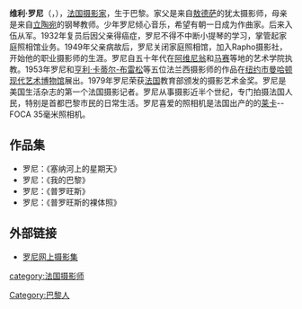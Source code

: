 {{Unreferenced|time=2021-12-15T02:25:09+00:00}}
'''维利·罗尼'''（{{lang|fr|Willy Ronis}}，{{bd|1910年|8月14日|2009年|9月12日|catIdx=Ronis, Willy}}），[[法国|法国]][[摄影家|摄影家]]，生于巴黎。家父是来自[[敖德萨|敖德萨]]的犹太摄影师，母亲是来自[[立陶宛|立陶宛]]的钢琴教师。少年罗尼倾心音乐，希望有朝一日成为作曲家。后来入伍从军。1932年复员后因父亲得癌症，罗尼不得不中断小提琴的学习，掌管起家庭照相馆业务。1949年父亲病故后，罗尼关闭家庭照相馆，加入Rapho摄影社，开始他的职业摄影师的生涯。罗尼自五十年代在[[阿维尼翁|阿维尼翁]]和[[马赛|马赛]]等地的艺术学院执教。1953年罗尼和[[亨利·卡蒂尔-布雷松|亨利·卡蒂尔-布雷松]]等五位法兰西摄影师的作品在[[纽约市|纽约市]][[曼哈顿|曼哈顿]][[现代艺术博物馆|现代艺术博物馆]]展出。1979年罗尼荣获[[法国|法国]]教育部颁发的摄影艺术金奖。罗尼是美国生活杂志的第一个法国摄影记者。罗尼从事摄影近半个世纪，专门拍摄法国人民，特别是首都巴黎市民的日常生活。罗尼喜爱的照相机是法国出产的的[[莱卡|莱卡]]--FOCA 35毫米照相机。

==作品集==
*罗尼：《塞纳河上的星期天》
*罗尼：《我的巴黎》
*罗尼：《普罗旺斯》
*罗尼：《普罗旺斯的裸体照》

==外部链接==
*[https://web.archive.org/web/20060301082818/http://www.hackelbury.co.uk/artists/ronis/ronis_sm.html 罗尼网上摄影集]

{{Authority control}}
{{DEFAULTSORT:ronis}}
[[category:法国摄影师|category:法国摄影师]]
[[Category:巴黎人|Category:巴黎人]]
{{France-bio-stub}}